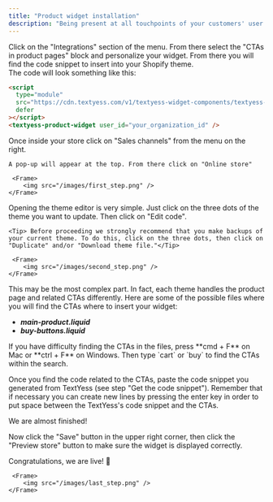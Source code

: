 ```yaml
---
title: "Product widget installation"
description: "Being present at all touchpoints of your customers' user journey is critical to harnessing the potential of your AI Shopping-Assistant. That's why we give the option of including a call-to-action among those on the product page."
---
```


<Steps>
  <Step title="Customize your widget appearance">
    Click on the "Integrations" section of the menu. From there select the "CTAs in product pages" block and personalize your widget.
  </Step>
  <Step title="Get the code snippet">
    From there you will find the code snippet to insert into your Shopify theme. <br /> 
    The code will look something like this:

```html
<script
  type="module"
  src="https://cdn.textyess.com/v1/textyess-widget-components/textyess-widget-components.esm.js"
  defer
></script>
<textyess-product-widget user_id="your_organization_id" />
```

  </Step>
  <Step title="Go to the Online store section">
    Once inside your store click on "Sales channels" from the menu on the right. <br/>

    A pop-up will appear at the top. From there click on "Online store"

     <Frame>
        <img src="/images/first_step.png" />
    </Frame>

  </Step>
  <Step title="Open the Theme editor">
   Opening the theme editor is very simple. Just click on the three dots of the theme you want to update. Then click on "Edit code". <br/>
  
    <Tip> Before proceeding we strongly recommend that you make backups of your current theme. To do this, click on the three dots, then click on "Duplicate" and/or "Download theme file."</Tip>

     <Frame>
        <img src="/images/second_step.png" />
    </Frame>

  </Step>
  <Step title="Edit the file with call to actions on the product page">
  This may be the most complex part. In fact, each theme handles the product page and related CTAs differently. Here are some of the possible files where you will find the CTAs where to insert your widget:

- **_main-product.liquid_**
- **_buy-buttons.liquid_**

<Tip>
  If you have difficulty finding the CTAs in the files, press **cmd + F** on Mac
  or **ctrl + F** on Windows. Then type `cart` or `buy` to find the CTAs within
  the search.
</Tip>

Once you find the code related to the CTAs, paste the code snippet you generated from TextYess (see step "Get the code snippet"). Remember that if necessary you can create new lines by pressing the enter key in order to put space between the TextYess's code snippet and the CTAs. <br />

We are almost finished! <br />

Now click the "Save" button in the upper right corner, then click the "Preview store" button to make sure the widget is displayed correctly. <br />

<Check>Congratulations, we are live! 🥳</Check>

     <Frame>
        <img src="/images/last_step.png" />
    </Frame>

  </Step>
</Steps>
